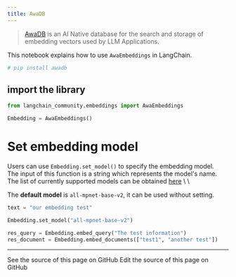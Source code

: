 ```yaml
---
title: AwaDB
---
```


>[AwaDB](https://github.com/awa-ai/awadb) is an AI Native database for the search and storage of embedding vectors used by LLM Applications.

This notebook explains how to use `AwaEmbeddings` in LangChain.

```python
# pip install awadb
```

## import the library

```python
from langchain_community.embeddings import AwaEmbeddings
```

```python
Embedding = AwaEmbeddings()
```

# Set embedding model

Users can use `Embedding.set_model()` to specify the embedding model. \
The input of this function is a string which represents the model's name. \
The list of currently supported models can be obtained [here](https://github.com/awa-ai/awadb) \ \

The **default model** is `all-mpnet-base-v2`, it can be used without setting.

```python
text = "our embedding test"

Embedding.set_model("all-mpnet-base-v2")
```

```python
res_query = Embedding.embed_query("The test information")
res_document = Embedding.embed_documents(["test1", "another test"])
```

---

<CardGroup cols={2}>
  <Card title="View Source" icon="eye" href="https://github.com/langchain-ai/docs/blob/main/src/oss/python/integrations/text_embedding/awadb.mdx">
    See the source of this page on GitHub
  </Card>
  <Card title="Edit Source" icon="pen-to-square" href="https://github.com/langchain-ai/docs/edit/main/src/oss/python/integrations/text_embedding/awadb.mdx">
    Edit the source of this page on GitHub
  </Card>
</CardGroup>
